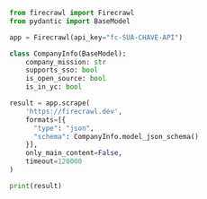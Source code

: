 ```python Python
from firecrawl import Firecrawl
from pydantic import BaseModel

app = Firecrawl(api_key="fc-SUA-CHAVE-API")

class CompanyInfo(BaseModel):
    company_mission: str
    supports_sso: bool
    is_open_source: bool
    is_in_yc: bool

result = app.scrape(
    'https://firecrawl.dev',
    formats=[{
      "type": "json",
      "schema": CompanyInfo.model_json_schema()
    }],
    only_main_content=False,
    timeout=120000
)

print(result)
```
